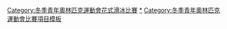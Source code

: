 {{Navbox
|name = 青年奧林匹克運動會花式滑冰比賽
|title = 青年奧林匹克運動會花式滑冰比賽
|listclass = hlist
|titlestyle = background:#BFD7FF;
|imageleft = [[File:Figure skating pictogram.svg|50px]]
|list1 = 
* [[2012年冬季青年奧林匹克運動會花式滑冰比賽|2012]]
* [[2016年冬季青年奧林匹克運動會花式滑冰比賽|2016]]
* [[2020年冬季青年奥林匹克运动会花样滑冰比赛|2020]]
|belowclass = hlist
|below = 
|belowstyle = background:#BFD7FF;
}}<includeonly>[[Category:冬季青年奧林匹克運動會花式滑冰比賽‎]]</includeonly><noinclude>
[[Category:冬季青年奧林匹克運動會花式滑冰比賽|*‎]]
[[Category:冬季青年奧林匹克運動會比賽項目模板]]
</noinclude>